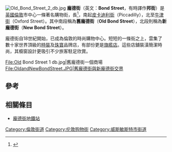 [[File:Old_Bond_Street_2_db.jpg|thumb]]
'''龐德街'''（英文：'''Bond Street'''，有時譯作'''邦街'''）是[[英國|英國]][[倫敦|倫敦]]市中心一條著名購物街，長{{convert|0.5|mi|km|1}}<ref>{{cite web|url=https://www.google.co.uk/maps/dir/51.5146834,-0.1469577/51.5080914,-0.1400622/@51.5120203,-0.1424823,16z/data=!4m2!4m1!3e2|title=1, Vere Street to 46, Old Bond Street|publisher=Google Maps|accessdate=14 July 2015|archive-date=2020-10-19|archive-url=https://web.archive.org/web/20201019183319/https://www.google.co.uk/maps/dir/51.5146834,-0.1469577/51.5080914,-0.1400622/@51.5120203,-0.1424823,16z/data=!4m2!4m1!3e2|dead-url=no}}</ref>，南起[[皮卡迪利街|皮卡迪利街]]（Piccadilly），北至[[牛津街|牛津街]]（Oxford Street）{{sfn|Hibbert|Weinreb|2010|p=81}}。其中南段稱為'''舊龐德街'''（'''Old Bond Street'''），北段則稱為'''新龐德街'''（'''New Bond Street'''）{{sfn|Hibbert|Weinreb|2010|p=81}}。

龐德街自18世紀開始，已成為倫敦的時尚購物中心。短短的一條街之上，雲集了數十家世界頂級的[[時裝|時裝]]及[[珠寶|珠寶]]品牌店，有部份更是[[旗艦店|旗艦店]]。這些店舖裝潢簡潔時尚，其櫥窗設計更吸引不少旅客駐足欣賞。

<gallery>
File:Old Bond Street 1 db.jpg|舊龐德街一個商場
File:OldandNewBondStreet.JPG|舊龐德街與新龐德街交界
</gallery>

== 參考 ==
{{reflist}}

== 相關條目 ==
*[[龐德街站|龐德街地鐵站]]
{{commonscat|Bond Street}}

[[Category:倫敦街道|Category:倫敦街道]]
[[Category:伦敦购物街|Category:伦敦购物街]]
[[Category:威斯敏斯特市街道|Category:威斯敏斯特市街道]]